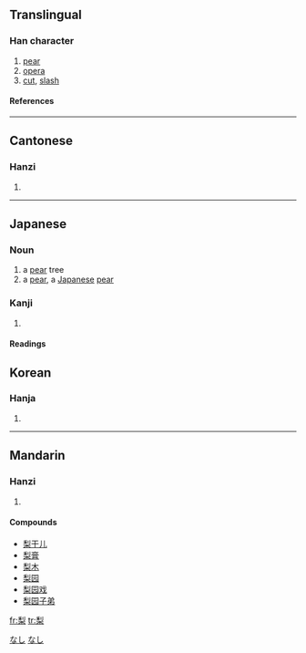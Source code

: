 ==Translingual==
===Han character===
{{Han char|rn=75|rad=木|as=07|sn=11|four=2290<sub>4</sub>|canj=竹弓木 (HND), X竹弓木 (XHND)}}
# [[pear]]
# [[opera]]
# [[cut]], [[slash]]
====References====
{{Han ref|kx=0530.120|dkj=14873|dj=0918.100|hdz=21215.100|uh=68A8|ud=26792|bh=B1F9|bd=45561}}

----
==Cantonese==
===Hanzi===
{{yue-hanzi|jyut=|y=lei4}}
# {{defn|Cantonese}}

----
==Japanese==
===Noun===
[[Category:1000_Japanese_basic_words|なし]]
{{ja-noun|k|hira=なし|rom=nashi}}

# a [[pear]] tree
# a [[pear]], a [[Japanese]] [[pear]]
[[Category:ja:Fruits|なし]]
===Kanji===
{{ja-kanji|grade=|rs=木07}}
# {{defn|Japanese}} 
====Readings====
{{ja-readings|on=[[り]] (ri)|kun=[[なし]] (nashi)}}

==Korean==
===Hanja===
{{ko-hanja|hangeul=리>이|eumhun=|rv=ri>i|mr=ri>i|y=li>i}}
# {{defn|Korean}}

----
==Mandarin==
===Hanzi===
{{cmn-hanzi|pin=[[lí]] ([[li2]]), [[sì]] ([[si4]])|wg=li<sup>2</sup>, ssu<sup>4</sup>}}
# {{defn|Mandarin}}

====Compounds====
*[[梨干儿]]
*[[梨膏]]
*[[梨木]]
*[[梨园]]
*[[梨园戏]]
*[[梨园子弟]]

[[fr:梨]]
[[tr:梨]]